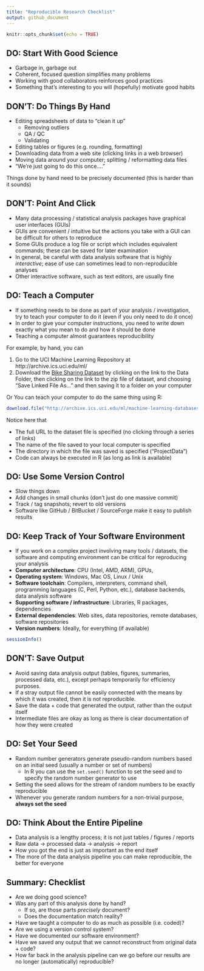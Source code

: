 ```yaml
---
title: "Reproducible Research Checklist"
output: github_document
---
```


```r
knitr::opts_chunk$set(echo = TRUE)
```

## DO: Start With Good Science

* Garbage in, garbage out
* Coherent, focused question simplifies many problems
* Working with good collaborators reinforces good practices
* Something that's interesting to you will (hopefully) motivate good
  habits

## DON'T: Do Things By Hand

* Editing spreadsheets of data to "clean it up"
  - Removing outliers
  - QA / QC
  - Validating
* Editing tables or figures (e.g. rounding, formatting)
* Downloading data from a web site (clicking links in a web browser)
* Moving data around your computer; splitting / reformatting data files
* "We're just going to do this once...."

Things done by hand need to be precisely documented (this is harder
than it sounds)

## DON'T: Point And Click

* Many data processing / statistical analysis packages have graphical user interfaces (GUIs)
* GUIs are convenient / intuitive but the actions you take with a GUI can be difficult for others to reproduce
* Some GUIs produce a log file or script which includes equivalent commands; these can be saved for later examination
* In general, be careful with data analysis software that is highly *interactive*; ease of use can sometimes lead to non-reproducible analyses
* Other interactive software, such as text editors, are usually fine

## DO: Teach a Computer

* If something needs to be done as part of your analysis / investigation, try to teach your computer to do it (even if you only need to do it once)
* In order to give your computer instructions, you need to write down exactly what you mean to do and how it should be done
* Teaching a computer almost guarantees reproducibility

For example, by hand, you can 

  1. Go to the UCI Machine Learning Repository at http://archive.ics.uci.edu/ml/
  2. Download the [Bike Sharing Dataset](http://archive.ics.uci.edu/ml/datasets/Bike+Sharing+Dataset) by clicking on the link to the Data Folder, then clicking on the link to the zip file of dataset, and choosing "Save Linked File As..." and then saving it to a folder on your computer

Or You can teach your computer to do the same thing using R:

``` r
download.file("http://archive.ics.uci.edu/ml/machine-learning-databases/00275/Bike-Sharing-Dataset.zip", "./ProjectData/Bike-Sharing-Dataset.zip")
```

Notice here that

* The full URL to the dataset file is specified (no clicking through a
  series of links)
* The name of the file saved to your local computer is specified
* The directory in which the file was saved is specified ("ProjectData")
* Code can always be executed in R (as long as link is available)

## DO: Use Some Version Control

* Slow things down
* Add changes in small chunks (don't just do one massive commit)
* Track / tag snapshots; revert to old versions
* Software like GitHub / BitBucket / SourceForge make it easy to
  publish results

## DO: Keep Track of Your Software Environment

* If you work on a complex project involving many tools / datasets, the software and computing environment can be critical for reproducing your analysis
* **Computer architecture**: CPU (Intel, AMD, ARM), GPUs, 
* **Operating system**: Windows, Mac OS, Linux / Unix
* **Software toolchain**: Compilers, interpreters, command shell, programming languages (C, Perl, Python, etc.), database backends, data analysis software
* **Supporting software / infrastructure**: Libraries, R packages, dependencies
* **External dependencies**: Web sites, data repositories, remote databases, software repositories
* **Version numbers**: Ideally, for everything (if available)

```r
sessionInfo()
```

## DON'T: Save Output

* Avoid saving data analysis output (tables, figures, summaries, processed data, etc.), except perhaps temporarily for efficiency purposes.
* If a stray output file cannot be easily connected with the means by which it was created, then it is not reproducible.
* Save the data + code that generated the output, rather than the output itself
* Intermediate files are okay as long as there is clear documentation of how they were created

## DO: Set Your Seed

* Random number generators generate pseudo-random numbers based on an initial seed (usually a number or set of numbers)
  - In R you can use the `set.seed()` function to set the seed and to specify the random number generator to use
* Setting the seed allows for the stream of random numbers to be exactly reproducible
* Whenever you generate random numbers for a non-trivial purpose, **always set the seed**

## DO: Think About the Entire Pipeline

* Data analysis is a lengthy process; it is not just tables / figures / reports
* Raw data -> processed data -> analysis -> report
* How you got the end is just as important as the end itself
* The more of the data analysis pipeline you can make reproducible, the better for everyone

## Summary: Checklist

* Are we doing good science?
* Was any part of this analysis done by hand?
  - If so, are those parts *precisely* document?
  - Does the documentation match reality?
* Have we taught a computer to do as much as possible (i.e. coded)?
* Are we using a version control system?
* Have we documented our software environment?
* Have we saved any output that we cannot reconstruct from original data + code?
* How far back in the analysis pipeline can we go before our results are no longer (automatically) reproducible?
